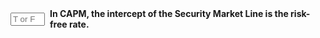 ::: {.question-block}

<form onsubmit="event.preventDefault(); checkAnswerBox('module4_tf_q58','T')" style="display: flex; align-items: center; gap: 8px;">
<input type="text" id="module4_tf_q58" name="module4_tf_q58" maxlength="1" placeholder="T or F" style="width: 55px;" data-correct-answer="T" /> 
<label for="module4_tf_q58"><strong>In CAPM, the intercept of the Security Market Line is the risk-free rate.</strong></label>
</form>

<div id="feedback-module4_tf_q58" class="feedback" data-status="" style="display:none;">
The sentence is TRUE. The SML starts at the risk-free rate on the Y-axis.
</div>

:::